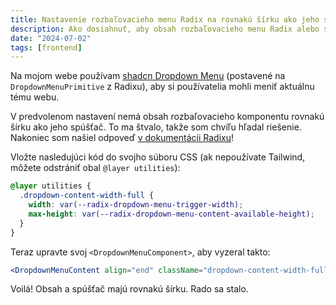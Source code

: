 ```yaml
---
title: Nastavenie rozbaľovacieho menu Radix na rovnakú šírku ako jeho spúšťač
description: Ako dosiahnuť, aby obsah rozbaľovacieho menu Radix alebo shadcn zodpovedal šírke spúšťača.
date: "2024-07-02"
tags: [frontend]
---
```


Na mojom webe používam [shadcn Dropdown Menu](https://ui.shadcn.com/docs/components/dropdown-menu) (postavené na `DropdownMenuPrimitive` z Radixu), aby si používatelia mohli meniť aktuálnu tému webu.

V predvolenom nastavení nemá obsah rozbaľovacieho komponentu rovnakú šírku ako jeho spúšťač. To ma štvalo, takže som chvíľu hľadal riešenie. Nakoniec som našiel odpoveď [v dokumentácii Radixu](https://www.radix-ui.com/primitives/docs/components/dropdown-menu#constrain-the-contentsub-content-size)!

Vložte nasledujúci kód do svojho súboru CSS (ak nepoužívate Tailwind, môžete odstrániť obal `@layer utilities`):

```css
@layer utilities {
  .dropdown-content-width-full {
    width: var(--radix-dropdown-menu-trigger-width);
    max-height: var(--radix-dropdown-menu-content-available-height);
  }
}
```

Teraz upravte svoj `<DropdownMenuComponent>`, aby vyzeral takto:

```jsx
<DropdownMenuContent align="end" className="dropdown-content-width-full">
```

Voilá! Obsah a spúšťač majú rovnakú šírku. Rado sa stalo.

